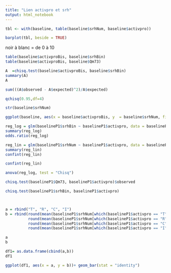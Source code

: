 ```yaml
---
title: "Lien activpro et srh"
output: html_notebook
---
```




```r
tbl <- with(baseline, table(baseline$srhNum, baseline$activpro))

barplot(tbl, beside = TRUE)
```
noir à blanc = de 0 à 10

```r
table(baseline$activproBis, baseline$srhBin)
table(baseline$activproBis, baseline$Qm73)
```

```r
A  =chisq.test(baseline$activproBis, baseline$srhBin)
summary(A)
A
```


```r
sum(((A$observed - A$expected)^2)/A$expected)
```


```r
qchisq(0.95,df=4)
```
```r
str(baseline$srhNum)
```


```r
ggplot(baseline, aes(x = baseline$activproBis, y  = baseline$srhNum, fill = baseline$activproBis)) + geom_boxplot()
```





```r
reg_log = glm(baselineP1$srhBin ~ baselineP1$activpro, data = baselineP1, family = "binomial")
summary(reg_log)
odds.ratio(reg_log)
```





```r
reg_lin = glm(baselineP1$srhNum ~ baselineP1$activpro, data = baselineP1, family = "gaussian")
summary(reg_lin)
confint(reg_lin)
```
```r
confint(reg_lin)
```



```r
anova(reg_log, test = "Chisq")
```



```r
chisq.test(baselineP1$Qm73, baselineP1$activpro)$observed
```

```r
chisq.test(baselineP1$srhBin, baselineP1$activpro)

```

```r
```
```r

```




```r
a = rbind("T", "R", "C", "I")
b = rbind(round(mean(baselineP1$srhNum[which(baselineP1$activpro == "T")]),2), 
          round(mean(baselineP1$srhNum[which(baselineP1$activpro == "R")]),2),
          round(mean(baselineP1$srhNum[which(baselineP1$activpro == "C")]),2),
          round(mean(baselineP1$srhNum[which(baselineP1$activpro == "I")]),2))

a
b
```
```r
df1= as.data.frame(cbind(a,b))
df1
```
```r
ggplot(df1, aes(x = a, y = b))+ geom_bar(stat = "identity")
```

